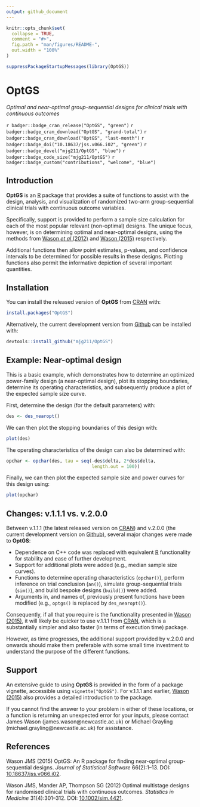 ```yaml
---
output: github_document
---
```


<!-- README.md is generated from README.Rmd. Please edit that file -->

```r
knitr::opts_chunk$set(
  collapse = TRUE,
  comment = "#>",
  fig.path = "man/figures/README-",
  out.width = "100%"
)
```

```r
suppressPackageStartupMessages(library(OptGS))
```

# OptGS

*Optimal and near-optimal group-sequential designs for clinical trials with continuous outcomes*

`r badger::badge_cran_release("OptGS", "green")`
`r badger::badge_cran_download("OptGS", "grand-total")`
`r badger::badge_cran_download("OptGS", "last-month")`
`r badger::badge_doi("10.18637/jss.v066.i02", "green")`
`r badger::badge_devel("mjg211/OptGS", "blue")`
`r badger::badge_code_size("mjg211/OptGS")`
`r badger::badge_custom("contributions", "welcome", "blue")`

## Introduction

__OptGS__ is an [R](https://www.r-project.org/) package that provides a suite of functions to assist with the design, analysis, and visualization of randomized two-arm group-sequential clinical trials with continuous outcome variables.

Specifically, support is provided to perform a sample size calculation for each
of the most popular relevant (non-optimal) designs. The unique focus, however,
is on determining optimal and near-optimal designs, using the methods from
[Wason *et al* (2012)](https://doi.org/10.1002/sim.4421) and [Wason (2015)](https://doi.org/10.18637/jss.v066.i02) respectively.

Additional functions then allow point estimates, p-values, and confidence
intervals to be determined for possible results in these designs. Plotting
functions also permit the informative depiction of several important quantities.

## Installation

You can install the released version of __OptGS__ from
[CRAN](https://cran.r-project.org/web/packages/OptGS/index.html) with:

``` r
install.packages("OptGS")
```

Alternatively, the current development version from
[Github](https://github.com/mjg211/OptGS) can be installed with:

``` r
devtools::install_github("mjg211/OptGS")
```

## Example: Near-optimal design

This is a basic example, which demonstrates how to determine an optimized
power-family design (a near-optimal design), plot its stopping boundaries,
determine its operating characteristics, and subsequently produce a plot of the
expected sample size curve.

First, determine the design (for the default parameters) with:

```r
des <- des_nearopt()
```

We can then plot the stopping boundaries of this design with:

```r
plot(des)
```

The operating characteristics of the design can also be determined with:

```r
opchar <- opchar(des, tau = seq(-des$delta, 2*des$delta,
                                length.out = 100))
```

Finally, we can then plot the expected sample size and power curves for this design using:

```r
plot(opchar)
```

## Changes: v.1.1.1 vs. v.2.0.0

Between v.1.1.1 (the latest released version on
[CRAN](https://cran.r-project.org/web/packages/OptGS/index.html)) and v.2.0.0 (the current development version on [Github](https://github.com/mjg211/OptGS)), several major changes were made to __OptGS__:

- Dependence on C++ code was replaced with equivalent [R](https://www.r-project.org/) functionality for stability and ease of further development.
- Support for additional plots were added (e.g., median sample size curves).
- Functions to determine operating characteristics (`opchar()`), perform
inference on trial conclusion (`an()`), simulate group-sequential trials (`sim()`), and build bespoke designs (`build()`) were added.
- Arguments in, and names of, previously present functions have been modified
(e.g., `optgs()` is replaced by `des_nearopt()`).

Consequently, if all that you require is the functionality presented in [Wason (2015)](https://doi.org/10.18637/jss.v066.i02), it will likely be quicker to use v.1.1.1 from [CRAN](https://CRAN.R-project.org), which is a substantially simpler and also faster (in terms of execution time) package.

However, as time progresses, the additional support provided by
v.2.0.0 and onwards should make them preferable with some small time investment
to understand the purpose of the different functions.

## Support

An extensive guide to using __OptGS__ is provided in the form of a package
vignette, accessible using `vignette("OptGS")`. For v.1.1.1 and earlier, [Wason (2015)](https://doi.org/10.18637/jss.v066.i02) also provides a detailed
introduction to the package.

If you cannot find the answer to your problem in either of these locations, or
a function is returning an unexpected error for your inputs, please contact
James Wason (james.wason@newcastle.ac.uk) or Michael Grayling
(michael.grayling@newcastle.ac.uk) for assistance.

## References

Wason JMS (2015) OptGS: An R package for finding near-optimal group-sequential
designs. *Journal of Statistical Software* 66(2):1--13. DOI: [10.18637/jss.v066.i02](https://doi.org/10.18637/jss.v066.i02).

Wason JMS, Mander AP, Thompson SG (2012) Optimal multistage designs for randomised clinical trials with continuous outcomes. *Statistics in Medicine* 31(4):301--312. DOI: [10.1002/sim.4421](https://doi.org/10.1002/sim.4421).
